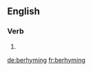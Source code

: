 
==English==

===Verb===
{{head|en|present participle}}

# {{present participle of|berhyme|lang=en}}

[[de:berhyming]]
[[fr:berhyming]]